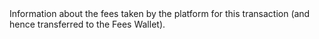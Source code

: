   

  
<ParamField body="Fees" type="string" required>     
Information about the fees taken by the platform for this transaction (and hence transferred to the Fees Wallet).   

<Expandable title="properties"><Currency7 />  
<Amount />  
  

</Expandable> 
</ParamField>